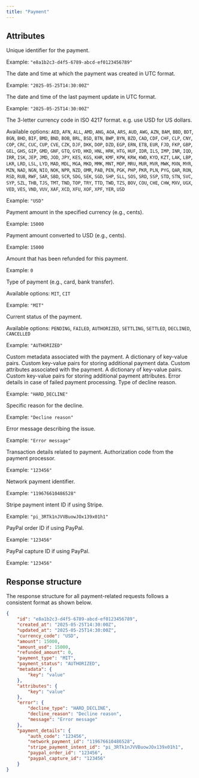 ```yaml
---
title: "Payment"
---
```


## Attributes

<ResponseField name="id" type="string">
Unique identifier for the payment.

Example: `"e8a1b2c3-d4f5-6789-abcd-ef0123456789"`
</ResponseField>

<ResponseField name="created_at" type="string">
The date and time at which the payment was created in UTC format.

Example: `"2025-05-25T14:30:00Z"`
</ResponseField>

<ResponseField name="updated_at" type="string">
The date and time of the last payment update in UTC format.

Example: `"2025-05-25T14:30:00Z"`
</ResponseField>

<ResponseField name="currency_code" type="string">
The 3-letter currency code in ISO 4217 format. e.g. use USD for US dollars.

Available options: `AED`, `AFN`, `ALL`, `AMD`, `ANG`, `AOA`, `ARS`, `AUD`, `AWG`, `AZN`, `BAM`, `BBD`, `BDT`, `BGN`, `BHD`, `BIF`, `BMD`, `BND`, `BOB`, `BRL`, `BSD`, `BTN`, `BWP`, `BYN`, `BZD`, `CAD`, `CDF`, `CHF`, `CLP`, `CNY`, `COP`, `CRC`, `CUC`, `CUP`, `CVE`, `CZK`, `DJF`, `DKK`, `DOP`, `DZD`, `EGP`, `ERN`, `ETB`, `EUR`, `FJD`, `FKP`, `GBP`, `GEL`, `GHS`, `GIP`, `GMD`, `GNF`, `GTQ`, `GYD`, `HKD`, `HNL`, `HRK`, `HTG`, `HUF`, `IDR`, `ILS`, `IMP`, `INR`, `IQD`, `IRR`, `ISK`, `JEP`, `JMD`, `JOD`, `JPY`, `KES`, `KGS`, `KHR`, `KMF`, `KPW`, `KRW`, `KWD`, `KYD`, `KZT`, `LAK`, `LBP`, `LKR`, `LRD`, `LSL`, `LYD`, `MAD`, `MDL`, `MGA`, `MKD`, `MMK`, `MNT`, `MOP`, `MRU`, `MUR`, `MVR`, `MWK`, `MXN`, `MYR`, `MZN`, `NAD`, `NGN`, `NIO`, `NOK`, `NPR`, `NZD`, `OMR`, `PAB`, `PEN`, `PGK`, `PHP`, `PKR`, `PLN`, `PYG`, `QAR`, `RON`, `RSD`, `RUB`, `RWF`, `SAR`, `SBD`, `SCR`, `SDG`, `SEK`, `SGD`, `SHP`, `SLL`, `SOS`, `SRD`, `SSP`, `STD`, `STN`, `SVC`, `SYP`, `SZL`, `THB`, `TJS`, `TMT`, `TND`, `TOP`, `TRY`, `TTD`, `TWD`, `TZS`, `BOV`, `COU`, `CHE`, `CHW`, `MXV`, `UGX`, `VED`, `VES`, `VND`, `VUV`, `XAF`, `XCD`, `XFU`, `XOF`, `XPF`, `YER`, `USD`

Example: `"USD"`
</ResponseField>

<ResponseField name="amount" type="integer">
Payment amount in the specified currency (e.g., cents).

Example: `15000`
</ResponseField>

<ResponseField name="amount_usd" type="integer">
Payment amount converted to USD (e.g., cents).

Example: `15000`
</ResponseField>

<ResponseField name="refunded_amount" type="integer">
Amount that has been refunded for this payment.

Example: `0`
</ResponseField>

<ResponseField name="payment_type" type="string">
Type of payment (e.g., card, bank transfer).

Available options: `MIT`, `CIT`

Example: `"MIT"`
</ResponseField>

<ResponseField name="payment_status" type="string">
Current status of the payment.

Available options: `PENDING`, `FAILED`, `AUTHORIZED`, `SETTLING`, `SETTLED`, `DECLINED`, `CANCELLED`

Example: `"AUTHORIZED"`
</ResponseField>

<ResponseField name="metadata" type="object">
Custom metadata associated with the payment. A dictionary of key-value pairs.

<Expandable title="Metadata properties">
<ResponseField name="{key}" type="string">
Custom key-value pairs for storing additional payment data.
</ResponseField>
</Expandable>
</ResponseField>

<ResponseField name="attributes" type="object">
Custom attributes associated with the payment. A dictionary of key-value pairs.

<Expandable title="Attributes properties">
<ResponseField name="{key}" type="string">
Custom key-value pairs for storing additional payment attributes.
</ResponseField>
</Expandable>
</ResponseField>

<ResponseField name="error" type="object">
Error details in case of failed payment processing.

<Expandable title="Error properties">
<ResponseField name="decline_type" type="string">
Type of decline reason.

Example: `"HARD_DECLINE"`
</ResponseField>

<ResponseField name="decline_reason" type="string">
Specific reason for the decline.

Example: `"Decline reason"`
</ResponseField>

<ResponseField name="message" type="string">
Error message describing the issue.

Example: `"Error message"`
</ResponseField>
</Expandable>
</ResponseField>

<ResponseField name="payment_details" type="object">
Transaction details related to payment.

<Expandable title="Payment details properties">
<ResponseField name="auth_code" type="string">
Authorization code from the payment processor.

Example: `"123456"`
</ResponseField>

<ResponseField name="network_payment_id" type="string">
Network payment identifier.

Example: `"119676610486528"`
</ResponseField>

<ResponseField name="stripe_payment_intent_id" type="string">
Stripe payment intent ID if using Stripe.

Example: `"pi_3RTk1nJVVBuowJOx139x01h1"`
</ResponseField>

<ResponseField name="paypal_order_id" type="string">
PayPal order ID if using PayPal.

Example: `"123456"`
</ResponseField>

<ResponseField name="paypal_capture_id" type="string">
PayPal capture ID if using PayPal.

Example: `"123456"`
</ResponseField>
</Expandable>
</ResponseField>

## Response structure

<Expandable title="Payment Response Example">
The response structure for all payment-related requests follows a consistent format as shown below.

```json
{
    "id": "e8a1b2c3-d4f5-6789-abcd-ef0123456789",
    "created_at": "2025-05-25T14:30:00Z",
    "updated_at": "2025-05-25T14:30:00Z",
    "currency_code": "USD",
    "amount": 15000,
    "amount_usd": 15000,
    "refunded_amount": 0,
    "payment_type": "MIT",
    "payment_status": "AUTHORIZED",
    "metadata": {
        "key": "value"
    },
    "attributes": {
        "key": "value"
    },
    "error": {
        "decline_type": "HARD_DECLINE",
        "decline_reason": "Decline reason",
        "message": "Error message"
    },
    "payment_details": {
        "auth_code": "123456",
        "network_payment_id": "119676610486528",
        "stripe_payment_intent_id": "pi_3RTk1nJVVBuowJOx139x01h1",
        "paypal_order_id": "123456",
        "paypal_capture_id": "123456"
    }
}
```
</Expandable>
